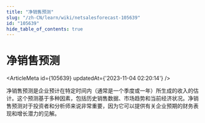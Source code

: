 ```yaml
---
title: "净销售预测"
slug: "/zh-CN/learn/wiki/netsalesforecast-105639"
id: "105639"
hide_table_of_contents: true
---
```



# 净销售预测

<ArticleMeta id={105639} updatedAt={'2023-11-04 02:20:14'} />
<div className='border-solid border-b border-t-0 my-4 border-[var(--ifm-color-gray-300)]' />

净销售预测是企业预计在特定时间内（通常是一个季度或一年）所生成的收入的估计。这个预测基于多种因素，包括历史销售数据、市场趋势和当前经济状况。净销售预测对于投资者和分析师来说非常重要，因为它可以提供有关企业预期的财务表现和增长潜力的见解。
